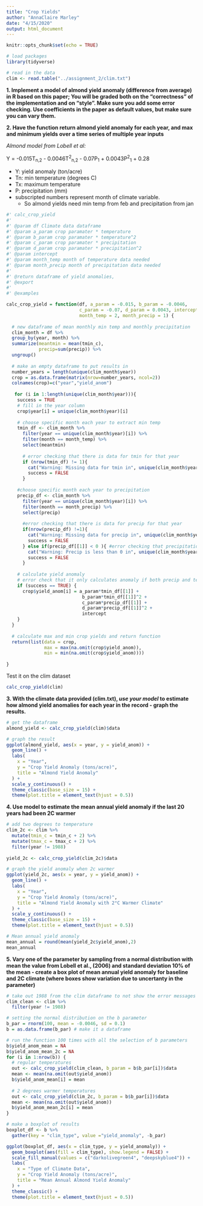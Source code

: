 ```yaml
---
title: "Crop Yields"
author: "AnnaClaire Marley"
date: "4/15/2020"
output: html_document
---
```


```r
knitr::opts_chunk$set(echo = TRUE)
```

```r
# load packages
library(tidyverse)
```

```r
# read in the data
clim <- read.table("../assignment_2/clim.txt")
```

**1. Implement a model of almond yield anomaly (difference from average) in R based on this paper; You will be graded both on the “correctness” of the implementation and on “style”. Make sure you add some error checking. Use coefficients in the paper as default values, but make sure you can vary them. **

**2. Have the function return almond yield anomaly for each year, and max and minimum yields over a time series of multiple year inputs**

*Almond model from Lobell et al:*

Y = -0.015T<sub>n,2</sub> - 0.0046T<sup>2</sup><sub>n,2</sub> - 0.07P<sub>1</sub> + 0.0043P<sup>2</sup><sub>1</sub> + 0.28

- Y: yield anomaly (ton/acre)
- Tn: min temperature (degrees C)
- Tx: maximum temperature
- P: precipitation (mm)
- subscripted numbers represent month of climate variable.
  - So almond yields need min temp from feb and precipitation from jan
  

```r
#' calc_crop_yield
#'
#' @param df Climate data dataframe
#' @param a_param crop paramater * temperature
#' @param b_param crop paramater * temperature^2
#' @param c_param crop paramater * precipitation
#' @param d_param crop paramater * precipitation^2
#' @param intercept 
#' @param month_temp month of temperature data needed 
#' @param month_precip month of precipitation data needed 
#'
#' @return dataframe of yield anomalies, 
#' @export
#'
#' @examples

calc_crop_yield = function(df, a_param = -0.015, b_param = -0.0046, 
                           c_param = -0.07, d_param = 0.0043, intercept = 0.28,
                           month_temp = 2, month_precip = 1) {
  
  # new dataframe of mean monthly min temp and monthly precipitation
  clim_month = df %>% 
  group_by(year, month) %>% 
  summarize(meantmin = mean(tmin_c),
            precip=sum(precip)) %>% 
  ungroup()
  
  # make an empty dataframe to put results in
  number_years = length(unique(clim_month$year))
  crop = as.data.frame(matrix(nrow=number_years, ncol=2))
  colnames(crop)=c("year","yield_anom")
 
   for (i in 1:length(unique(clim_month$year))){
    success = TRUE
    # fill in the year column 
    crop$year[i] = unique(clim_month$year)[i]
    
    # choose specific month each year to extract min temp
    tmin_df <- clim_month %>% 
      filter(year == unique(clim_month$year)[i]) %>% 
      filter(month == month_temp) %>% 
      select(meantmin) 
    
      # error checking that there is data for tmin for that year
      if (nrow(tmin_df) != 1){
        cat("Warning: Missing data for tmin in", unique(clim_month$year)[i], "\n")
        success = FALSE
      }
    
    #choose specific month each year to precipitation
    precip_df <- clim_month %>% 
      filter(year == unique(clim_month$year)[i]) %>% 
      filter(month == month_precip) %>% 
      select(precip) 
    
      #error checking that there is data for precip for that year
      if(nrow(precip_df) !=1){
        cat("Warning: Missing data for precip in", unique(clim_month$year)[i], "\n")
        success = FALSE
      } else if(precip_df[[1]] < 0 ){ #error checking that precipitation is >= to 0
        cat("Warning: Precip is less than 0 in", unique(clim_month$year)[i], "\n")
        success = FALSE
      }
    
    # calculate yield anomaly
    # error check that it only calculates anomaly if both precip and temp data have values
    if (success == TRUE) {
      crop$yield_anom[i] = a_param*tmin_df[[1]] +
                            b_param*tmin_df[[1]]^2 + 
                            c_param*precip_df[[1]] +
                            d_param*precip_df[[1]]^2 + 
                            intercept
    }
  }
  
  # calculate max and min crop yields and return function
  return(list(data = crop, 
              max = max(na.omit(crop$yield_anom)),
              min = min(na.omit(crop$yield_anom))))
  
}

```

Test it on the clim dataset

```r

calc_crop_yield(clim)

```


**3. With the climate data provided (clim.txt), *use your model* to estimate how almond yield anomalies for each year in the record - graph the results.**

```r
# get the dataframe
almond_yield <- calc_crop_yield(clim)$data

# graph the result
ggplot(almond_yield, aes(x = year, y = yield_anom)) +
  geom_line() +
  labs(
    x = "Year",
    y = "Crop Yield Anomaly (tons/acre)",
    title = "Almond Yield Anomaly"
  ) +
  scale_y_continuous() +
  theme_classic(base_size = 15) +
  theme(plot.title = element_text(hjust = 0.5)) 

```


**4. Use model to estimate the mean annual yield anomaly if the last 20 years had been 2C warmer**

```r
# add two degrees to temperature
clim_2c <- clim %>% 
  mutate(tmin_c = tmin_c + 2) %>% 
  mutate(tmax_c = tmax_c + 2) %>% 
  filter(year != 1988)
   
yield_2c <- calc_crop_yield(clim_2c)$data

# graph the yield anomaly when 2c warmer
ggplot(yield_2c, aes(x = year, y = yield_anom)) +
  geom_line() +
  labs(
    x = "Year",
    y = "Crop Yield Anomaly (tons/acre)",
    title = "Almond Yield Anomaly with 2°C Warmer Climate"
  ) +
  scale_y_continuous() +
  theme_classic(base_size = 15) +
  theme(plot.title = element_text(hjust = 0.5)) 

# Mean annual yield anomaly
mean_annual = round(mean(yield_2c$yield_anom),2)
mean_annual
```


**5. Vary one of the parameter by sampling from a normal distribution with mean the value from Lobell et al., (2006) and standard deviation 10% of the mean -  create a box plot of  mean annual yield anomaly for baseline and 2C climate (where boxes show variation due to uncertanty in the parameter) **

```r

# take out 1988 from the clim dataframe to not show the error messages
clim_clean <- clim %>% 
  filter(year != 1988)

# setting the normal distribution on the b parameter
b_par = rnorm(100, mean = -0.0046, sd = 0.1)
b = as.data.frame(b_par) # make it a dataframe

# run the function 100 times with all the selection of b parameters
b$yield_anom_mean = NA
b$yield_anom_mean_2c = NA
for (i in 1:nrow(b)) {
  # regular temperatures
  out <- calc_crop_yield(clim_clean, b_param = b$b_par[i])$data
  mean <- mean(na.omit(out$yield_anom))
  b$yield_anom_mean[i] = mean
  
  # 2 degrees warmer temperatures
  out <- calc_crop_yield(clim_2c, b_param = b$b_par[i])$data
  mean <- mean(na.omit(out$yield_anom))
  b$yield_anom_mean_2c[i] = mean
}
```

```r
# make a boxplot of results
boxplot_df <- b %>% 
  gather(key = "clim_type", value ="yield_anomaly", -b_par)

ggplot(boxplot_df, aes(x = clim_type, y = yield_anomaly)) +
  geom_boxplot(aes(fill = clim_type), show.legend = FALSE) +
  scale_fill_manual(values = c("darkolivegreen4", "deepskyblue4")) +
  labs(
    x = "Type of Climate Data",
    y = "Crop Yield Anomaly (tons/acre)",
    title = "Mean Annual Almond Yield Anomaly"
  ) +
  theme_classic() +
  theme(plot.title = element_text(hjust = 0.5)) 

```

